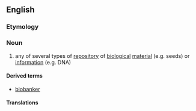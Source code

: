 ==English==

===Etymology===
{{prefix|bio|bank}}

===Noun===
{{en-noun}}

# {{biology}} any of several types of [[repository]] of [[biological]] [[material]] (e.g. seeds) or [[information]] (e.g. DNA)

====Derived terms====
* [[biobanker]]

====Translations====
{{trans-top|any of several types of repository of biological material}}
{{trans-mid}}
{{trans-bottom}}